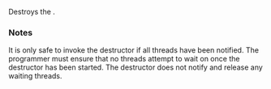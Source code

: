 {{cpp/thread/barrier/title|~barrier}}
{{cpp/thread/barrier/navbar}}
{{ddcl|since=c++20|
~barrier();
}}

Destroys the {{tt|barrier}}. 

===Notes===
It is only safe to invoke the destructor if all threads have been notified. The programmer must ensure that no threads attempt to wait on {{c|*this}} once the destructor has been started. The destructor does not notify and release any waiting threads.

{{langlinks|es|ja|ru|zh}}